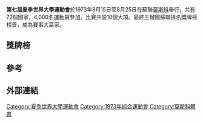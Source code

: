 {{Universiade infobox |
 Name = 第七屆夏季世界大學運動會 |
 Logo =|
 Size = 200px |
 Optional caption = Slogan : --- |
| Host city ={{USSR}}[[莫斯科|莫斯科]]
| Nations participating = 72<ref name="Panorama">{{cite book|title=Panorama of the 1973 Sports Year|year=1974|publisher=[[Fizkultura_i_sport_(publisher)|Fizkultura i sport]]|location=Moscow|language=ru}}</ref> |
 Athletes participating = 4,000<ref name="Panorama"/> |
 Events = 10  |
 Opening ceremony = 8月15日 |
 Closing ceremony = 8月25日 |
 Officially opened by = [[列昂尼德·伊里奇·勃列日涅夫|列昂尼德·伊里奇·勃列日涅夫]] |
 Athlete's Oath =  |
 Judge's Oath =  |
 Torch Lighter = |
 Stadium = [[盧日尼基體育場|盧日尼基體育場]]<ref name="la84foundation.org">{{Cite web |url=http://www.la84foundation.org/OlympicInformationCenter/OlympicReview/1973/ore62/ore62y.pdf |title=Olympic Review |accessdate=2014-09-27 |archive-date=2010-12-07 |archive-url=https://web.archive.org/web/20101207220410/http://www.la84foundation.org/OlympicInformationCenter/OlympicReview/1973/ore62/ore62y.pdf |dead-url=yes }}</ref> |
| previous = [[1970年夏季世界大學運動會|1970]]
| next = [[1975年夏季世界大學運動會|1975]]|-
}}
{{Location map+|Russia|width=250|float=none}
 |alt=莫斯科在俄罗斯
 |caption=莫斯科在今俄罗斯的位置
 |places=
  {{Location map~ | Russia
   | label = 莫斯科
   | background=white
    | lat_deg = 55.74
    | lon_deg = 37.58}}
    | link=[[莫斯科|莫斯科]]
}}

{{Location map+|Soviet Union|width=250|float=none}
 |alt=莫斯科在苏联
 |caption=莫斯科在苏联的位置
 |places=
  {{Location map~ | Russia
   | label = 莫斯科
   | background=white
    | lat_deg = 55.74
    | lon_deg = 37.58}}
    | link=[[莫斯科|莫斯科]]
}}
'''第七屆夏季世界大學運動會'''於1973年8月15日至8月25日在蘇聯[[莫斯科|莫斯科]]舉行，共有72個國家，4,000名運動員參加。比賽共設10個大項。最終主辦國蘇聯排名獎牌榜榜首，成為賽事大贏家。

==獎牌榜==
{{Medals table
 | caption        = 
 | host           = URS
 | flag_template  = 
 | event          = 
 | team           = 
 | gold_URS = 69 | silver_URS = 35 | bronze_URS = 30 | host_URS = yes | name_URS = {{flagteam|URS|1955}}
 | gold_USA = 19 | silver_USA = 15 | bronze_USA = 18
 | gold_JPN = 3 | silver_JPN = 9 | bronze_JPN = 2 | name_JPN = {{flagteam|JPN|1947}}
 | gold_ROU = 3 | silver_ROU = 8 | bronze_ROU = 6 | name_ROU = {{flagteam|ROU|1965}}
 | gold_POL = 2 | silver_POL = 3 | bronze_POL = 5 | name_POL = {{flagteam|POL|1928}}
 | gold_CUB = 2 | silver_CUB = 3 | bronze_CUB = 2
 | gold_TCH = 2 | silver_TCH = 3 | bronze_TCH = 1
 | gold_GBR = 2 | silver_GBR = 3 | bronze_GBR = 1
 | gold_ITA = 2 | silver_ITA = 0 | bronze_ITA = 6
 | gold_FIN = 2 | silver_FIN = 0 | bronze_FIN = 0
 | gold_BUL = 1 | silver_BUL = 7 | bronze_BUL = 7 | name_BUL = {{flagteam|BUL|1971}}
 | gold_FRG = 1 | silver_FRG = 4 | bronze_FRG = 7
 | gold_GDR = 1 | silver_GDR = 3 | bronze_GDR = 8
 | gold_FRA = 1 | silver_FRA = 2 | bronze_FRA = 1
 | gold_YUG = 1 | silver_YUG = 1 | bronze_YUG = 2
 | gold_MGL = 1 | silver_MGL = 0 | bronze_MGL = 1 | name_MGL = {{flagteam|MGL|1945}}
 | gold_HUN = 0 | silver_HUN = 7 | bronze_HUN = 3
 | gold_IRN = 0 | silver_IRN = 4 | bronze_IRN = 0 | name_IRN = {{flagteam|IRN|1964}}
 | gold_CAN = 0 | silver_CAN = 2 | bronze_CAN = 5
 | gold_AUS = 0 | silver_AUS = 1 | bronze_AUS = 3
 | gold_NED = 0 | silver_NED = 1 | bronze_NED = 0
 | gold_BRA = 0 | silver_BRA = 0 | bronze_BRA = 5 | name_BRA = {{flagteam|BRA|1968}}
 | gold_KOR = 0 | silver_KOR = 0 | bronze_KOR = 2 | name_KOR = {{flagteam|KOR|1949}}
 | gold_IND = 0 | silver_IND = 0 | bronze_IND = 1
 | gold_KEN = 0 | silver_KEN = 0 | bronze_KEN = 1
 | gold_MEX = 0 | silver_MEX = 0 | bronze_MEX = 1
}}

==參考==
{{reflist}}

==外部連結==

{{世界大學運動會}}

[[Category:夏季世界大學運動會|Category:夏季世界大學運動會]]
[[Category:1973年綜合運動會|Category:1973年綜合運動會]]
[[Category:莫斯科體育|Category:莫斯科體育]]